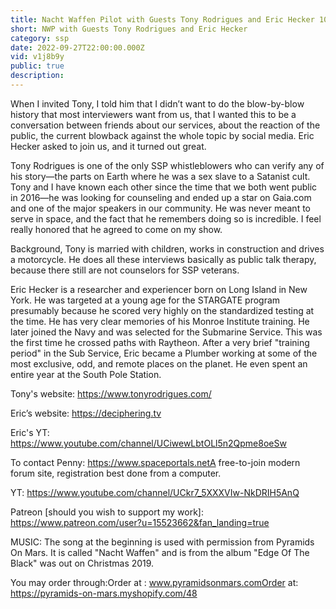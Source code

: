 ```yaml
---
title: Nacht Waffen Pilot with Guests Tony Rodrigues and Eric Hecker 10-31-2020.
short: NWP with Guests Tony Rodrigues and Eric Hecker
category: ssp
date: 2022-09-27T22:00:00.000Z
vid: v1j8b9y
public: true
description:
---
```

When I invited Tony, I told him that I didn’t want to do the blow-by-blow history that most interviewers want from us, that I wanted this to be a conversation between friends about our services, about the reaction of the public, the current blowback against the whole topic by social media. Eric Hecker asked to join us, and it turned out great.

Tony Rodrigues is one of the only SSP whistleblowers who can verify any of his story—the parts on Earth where he was a sex slave to a Satanist cult. Tony and I have known each other since the time that we both went public in 2016—he was looking for counseling and ended up a star on Gaia.com and one of the major speakers in our community. He was never meant to serve in space, and the fact that he remembers doing so is incredible. I feel really honored that he agreed to come on my show.

Background, Tony is married with children, works in construction and drives a motorcycle. He does all these interviews basically as public talk therapy, because there still are not counselors for SSP veterans.

Eric Hecker is a researcher and experiencer born on Long Island in New York. He was targeted at a young age for the STARGATE program presumably because he scored very highly on the standardized testing at the time. He has very clear memories of his Monroe Institute training. He later joined the Navy and was selected for the Submarine Service. This was the first time he crossed paths with Raytheon. After a very brief "training period" in the Sub Service, Eric became a Plumber working at some of the most exclusive, odd, and remote places on the planet. He even spent an entire year at the South Pole Station.

Tony's website: https://www.tonyrodrigues.com/

Eric’s website: https://deciphering.tv

Eric's YT: https://www.youtube.com/channel/UCiwewLbtOLl5n2Qpme8oeSw

To contact Penny: https://www.spaceportals.netA free-to-join modern forum site, registration best done from a computer.

YT: https://www.youtube.com/channel/UCkr7_5XXXVIw-NkDRIH5AnQ

Patreon [should you wish to support my work]: https://www.patreon.com/user?u=15523662&fan_landing=true

MUSIC: The song at the beginning is used with permission from Pyramids On Mars. It is called "Nacht Waffen" and is from the album "Edge Of The Black" was out on Christmas 2019.

You may order through:Order at : www.pyramidsonmars.comOrder at: https://pyramids-on-mars.myshopify.com/48
